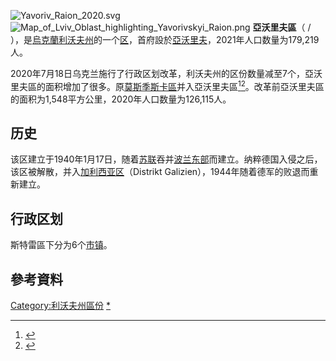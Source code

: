 [[File:Yavoriv_Raion_2020.svg|thumb]]
[[Image:Map_of_Lviv_Oblast_highlighting_Yavorivskyi_Raion.png|thumb]]
'''亞沃里夫區'''（{{lang-uk|Яворівський район}} / ''{{lang|uk-latn|Jaworiwskyj rajon}}''），是[[烏克蘭|烏克蘭]][[利沃夫州|利沃夫州]]的一个[[区_(乌克兰)|区]]，首府設於[[亞沃里夫|亞沃里夫]]，2021年人口数量为179,219人。

2020年7月18日乌克兰施行了行政区划改革，利沃夫州的区份数量减至7个，亞沃里夫區的面积增加了很多。原[[莫斯季斯卡區|莫斯季斯卡區]]并入亞沃里夫區<ref>{{Cite news|title=Про утворення та ліквідацію районів. Постанова Верховної Ради України № 807-ІХ.|url=http://www.golos.com.ua/article/333466|access-date=2020-10-03|date=2020-07-18|website=Голос України|language=uk|archive-date=2021-07-09|archive-url=https://web.archive.org/web/20210709121303/http://www.golos.com.ua/article/333466}}</ref><ref name="2020_reform_maps">{{cite web |title=Нові райони: карти + склад |url=https://www.minregion.gov.ua/press/news/novi-rajony-karty-sklad/ |publisher=Міністерство розвитку громад та територій України |language=uk |access-date=2022-05-12 |archive-date=2022-02-25 |archive-url=https://web.archive.org/web/20220225102502/https://www.minregion.gov.ua/press/news/novi-rajony-karty-sklad/ }}</ref>。改革前亞沃里夫區的面积为1,548平方公里，2020年人口数量为126,115人。

==历史==
该区建立于1940年1月17日，随着[[苏联|苏联]]吞并[[波兰前东部领土|波兰东部]]而建立。纳粹德国入侵之后，该区被解散，并入[[加利西亚区|加利西亚区]]（Distrikt Galizien），1944年随着德军的败退而重新建立。

== 行政区划 ==
斯特雷區下分为6个[[烏克蘭市鎮|市镇]]。

==參考資料==
{{Reflist}}

{{Lviv-geo-stub}}

[[Category:利沃夫州區份|Category:利沃夫州區份]]
[[Category:亞沃里夫區|*]]